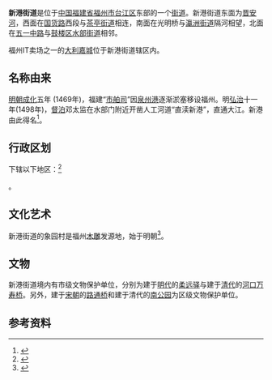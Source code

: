 {{中国乡级行政区
|景观照片文件名 = 
|景观照片描述 = 
|汉语拼音 = 
|其他语言 = 
|其他语言名称 = 
|旧称 = 
|地名出处 = 
|位置图文件名 = 
|位置图描述 = 
|自定义图片= 
|建置时间 = 
|政府驻地 = 国货西路369号
|毗邻 = 
|总面积 = 1.35平方公里
|总人口 = 
|总人口年份 = 
|户籍人口 = 14467户
|户籍人口年份 = 2020
|常住人口 = 32352人
|常住人口年份 = 2020
|人口密度 = 
|GDP = 
|GDP年份 = 
|邮政编码 = 
|电话区号 = 591
|官方网站 = 
|网站名称 = 
|35/01/03/004/000}}
'''新港街道'''是位于[[中华人民共和国|中国]][[福建省|福建省]][[福州市|福州市]][[台江区|台江区]]东部的一个[[街道|街道]]。新港街道东面为[[晋安河|晋安河]]，西面在[[国货路|国货路]]西段与[[茶亭街道|茶亭街道]]相连，南面在光明桥与[[瀛洲街道|瀛洲街道]]隔河相望，北面在[[五一中路|五一中路]]与[[鼓楼区_(福州市)|鼓楼区]][[水部街道|水部街道]]相邻。

福州IT卖场之一的[[大利嘉城|大利嘉城]]位于新港街道辖区内。

== 名称由来 ==
[[明朝|明朝]][[成化|成化]]五年 (1469年)，福建“[[市舶司|市舶司]]”因[[泉州港|泉州港]]逐渐淤塞移设福州。明[[弘治|弘治]]十一年(1498年)，[[督泊|督泊]]邓太监在水部门附近开凿人工河道“直渎新港”，直通大江。新港由此得名<ref> {{cite web |url=http://www.fzdqw.com/ShowText.asp?ToBook=1110&index=68& |title=一、新港沧桑 |accessdate=2008-08-20 |work=台江区志 |publisher=福州市地方志编纂委员会 |language=zh-hans }}{{Dead link|date=2018年6月 |bot=InternetArchiveBot |fix-attempted=no }}</ref>。

== 行政区划 ==
{{PAGENAMEBASE}}下辖以下地区：<ref>{{PRC admin/ref sgc|35/01/03/004/000}}</ref>

{{PRC admin/children|35/01/03/004/000}}。

== 文化艺术 ==
新港街道的象园村是福州[[木雕|木雕]]发源地，始于明朝<ref> {{cite web |url=http://www.fzdqw.com/ShowText.asp?ToBook=1110&index=70& |title=三、街道企业 |accessdate=2008-08-20 |work=台江区志 |publisher=福州市地方志编纂委员会 |language=zh-hans |deadurl=yes |archiveurl=https://web.archive.org/web/20160304112642/http://www.fzdqw.com/ShowText.asp?ToBook=1110&index=70& |archivedate=2016年3月4日 |df= }}</ref>。

== 文物 ==
新港街道境内有市级文物保护单位，分别为建于[[明代|明代]]的[[柔远驿|柔远驿]]与建于[[清代|清代]]的[[河口万寿桥|河口万寿桥]]。另外，建于[[宋朝|宋朝]]的[[路通桥|路通桥]]和建于清代的[[南公园|南公园]]为区级文物保护单位。

== 参考资料 ==
{{reflist}}

{{PRC admin/navcat|35/01/03/004/000}}